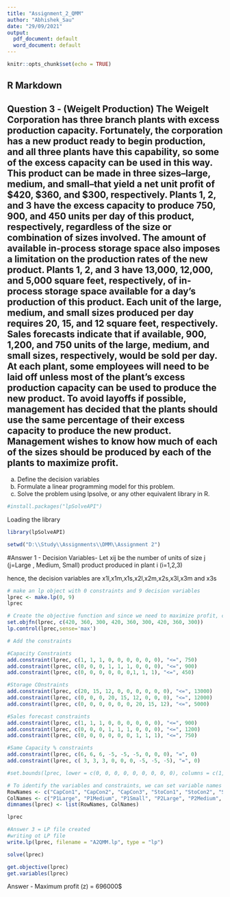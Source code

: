 ---
title: "Assignment_2_QMM"
author: "Abhishek_Sau"
date: "29/09/2021"
output:
  pdf_document: default
  word_document: default
---

```{r setup, include=FALSE}
knitr::opts_chunk$set(echo = TRUE)
```

## R Markdown

## Question 3 - (Weigelt Production) The Weigelt Corporation has three branch plants with excess production capacity. Fortunately, the corporation has a new product ready to begin production, and all three plants have this capability, so some of the excess capacity can be used in this way. This product can be made in three sizes--large, medium, and small--that yield a net unit profit of $420, $360, and $300, respectively. Plants 1, 2, and 3 have the excess capacity to produce 750, 900, and 450 units per day of this product, respectively, regardless of the size or combination of sizes involved. The amount of available in-process storage space also imposes a limitation on the production rates of the new product. Plants 1, 2, and 3 have 13,000, 12,000, and 5,000 square feet, respectively, of in-process storage space available for a day's production of this product. Each unit of the large, medium, and small sizes produced per day requires 20, 15, and 12 square feet, respectively. Sales forecasts indicate that if available, 900, 1,200, and 750 units of the large, medium, and small sizes, respectively, would be sold per day. At each plant, some employees will need to be laid off unless most of the plant’s excess production capacity can be used to produce the new product. To avoid layoffs if possible, management has decided that the plants should use the same percentage of their excess capacity to produce the new product. Management wishes to know how much of each of the sizes should be produced by each of the plants to maximize profit.
a. Define the decision variables
b. Formulate a linear programming model for this problem.
c. Solve the problem using lpsolve, or any other equivalent library in R.

```{r,eval = FALSE}
#install.packages("lpSolveAPI")
```

Loading the library
```{r}
library(lpSolveAPI)

setwd("D:\\Study\\Assignments\\DMM\\Assignment 2")
```

#Answer 1 - Decision Variables- Let xij be the number of units of size j (j=Large , Medium, Small) product produced in plant i (i=1,2,3)

hence, the decision variables are x1l,x1m,x1s,x2l,x2m,x2s,x3l,x3m and x3s

```{r}
# make an lp object with 0 constraints and 9 decision variables
lprec <- make.lp(0, 9)
lprec

# Create the objective function and since we need to maximize profit, change the sense to max.
set.objfn(lprec, c(420, 360, 300, 420, 360, 300, 420, 360, 300))
lp.control(lprec,sense='max')

# Add the constraints

#Capacity Constraints
add.constraint(lprec, c(1, 1, 1, 0, 0, 0, 0, 0, 0), "<=", 750)
add.constraint(lprec, c(0, 0, 0, 1, 1, 1, 0, 0, 0), "<=", 900)
add.constraint(lprec, c(0, 0, 0, 0, 0, 0,1, 1, 1), "<=", 450)

#Storage COnstraints
add.constraint(lprec, c(20, 15, 12, 0, 0, 0, 0, 0, 0), "<=", 13000)
add.constraint(lprec, c(0, 0, 0, 20, 15, 12, 0, 0, 0), "<=", 12000)
add.constraint(lprec, c(0, 0, 0, 0, 0, 0, 20, 15, 12), "<=", 5000)

#Sales forecast constraints
add.constraint(lprec, c(1, 1, 1, 0, 0, 0, 0, 0, 0), "<=", 900)
add.constraint(lprec, c(0, 0, 0, 1, 1, 1, 0, 0, 0), "<=", 1200)
add.constraint(lprec, c(0, 0, 0, 0, 0, 0, 1, 1, 1), "<=", 750)

#Same Capacity % constraints
add.constraint(lprec, c(6, 6, 6, -5, -5, -5, 0, 0, 0), "=", 0)
add.constraint(lprec, c( 3, 3, 3, 0, 0, 0, -5, -5, -5), "=", 0)

#set.bounds(lprec, lower = c(0, 0, 0, 0, 0, 0, 0, 0, 0), columns = c(1, 2,3,4,5,6,7,8,9))

# To identify the variables and constraints, we can set variable names and name the constraints
RowNames <- c("CapCon1", "CapCon2", "CapCon3", "StoCon1", "StoCon2", "StoCon3", "SalCon1", "SalCon2", "SalCon3", "%C1", "%C2")
ColNames <- c("P1Large", "P1Medium", "P1Small", "P2Large", "P2Medium", "P2Small", "P3Large", "P3Medium", "P3Small")
dimnames(lprec) <- list(RowNames, ColNames)

lprec

#Answer 3 = LP file created
#writing ot LP file
write.lp(lprec, filename = "A2QMM.lp", type = "lp")

```

```{r}
solve(lprec)

get.objective(lprec)
get.variables(lprec)
```
Answer - Maximum profit (z) = 696000$




